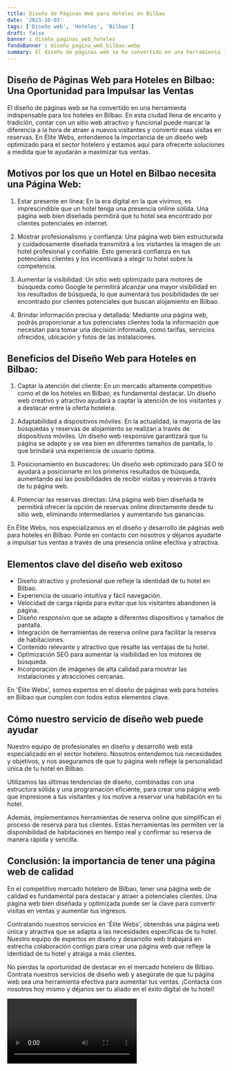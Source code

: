 ```yaml
---
title: Diseño de Páginas Web para Hoteles en Bilbao
date: '2023-10-03'
tags: ['Diseño web', 'Hoteles', 'Bilbao']
draft: false
banner : diseño_paginas_web_hoteles
fondoBanner : diseño_pagina_web_bilbao.webp
summary: El diseño de páginas web se ha convertido en una herramienta indispensable para los hoteles en Bilbao. En esta ciudad llena de encanto y tradición, contar con un sitio web atractivo y funcional puede marcar la diferencia a la hora de atraer a nuevos visitantes y convertir esas visitas en reservas. En Élite Webs, entendemos la importancia de un diseño web optimizado para el sector hotelero y estamos aquí para ofrecerte soluciones a medida que te ayudarán a maximizar tus ventas.
---
```


## Diseño de Páginas Web para Hoteles en Bilbao: Una Oportunidad para Impulsar las Ventas

El diseño de páginas web se ha convertido en una herramienta indispensable para los hoteles en Bilbao. En esta ciudad llena de encanto y tradición, contar con un sitio web atractivo y funcional puede marcar la diferencia a la hora de atraer a nuevos visitantes y convertir esas visitas en reservas. En Élite Webs, entendemos la importancia de un diseño web optimizado para el sector hotelero y estamos aquí para ofrecerte soluciones a medida que te ayudarán a maximizar tus ventas.

## Motivos por los que un Hotel en Bilbao necesita una Página Web:

1. Estar presente en línea: En la era digital en la que vivimos, es imprescindible que un hotel tenga una presencia online sólida. Una página web bien diseñada permitirá que tu hotel sea encontrado por clientes potenciales en internet.

2. Mostrar profesionalismo y confianza: Una página web bien estructurada y cuidadosamente diseñada transmitirá a los visitantes la imagen de un hotel profesional y confiable. Esto generará confianza en tus potenciales clientes y los incentivará a elegir tu hotel sobre la competencia.

3. Aumentar la visibilidad: Un sitio web optimizado para motores de búsqueda como Google te permitirá alcanzar una mayor visibilidad en los resultados de búsqueda, lo que aumentará tus posibilidades de ser encontrado por clientes potenciales que buscan alojamiento en Bilbao.

4. Brindar información precisa y detallada: Mediante una página web, podrás proporcionar a tus potenciales clientes toda la información que necesitan para tomar una decisión informada, como tarifas, servicios ofrecidos, ubicación y fotos de las instalaciones.

## Beneficios del Diseño Web para Hoteles en Bilbao:

1. Captar la atención del cliente: En un mercado altamente competitivo como el de los hoteles en Bilbao, es fundamental destacar. Un diseño web creativo y atractivo ayudará a captar la atención de los visitantes y a destacar entre la oferta hotelera.

2. Adaptabilidad a dispositivos móviles: En la actualidad, la mayoría de las búsquedas y reservas de alojamiento se realizan a través de dispositivos móviles. Un diseño web responsive garantizará que tu página se adapte y se vea bien en diferentes tamaños de pantalla, lo que brindará una experiencia de usuario óptima.

3. Posicionamiento en buscadores: Un diseño web optimizado para SEO te ayudará a posicionarte en los primeros resultados de búsqueda, aumentando así las posibilidades de recibir visitas y reservas a través de tu página web.

4. Potenciar las reservas directas: Una página web bien diseñada te permitirá ofrecer la opción de reservas online directamente desde tu sitio web, eliminando intermediarios y aumentando tus ganancias.

En Élite Webs, nos especializamos en el diseño y desarrollo de páginas web para hoteles en Bilbao. Ponte en contacto con nosotros y déjanos ayudarte a impulsar tus ventas a través de una presencia online efectiva y atractiva.

<GifSeo />

<Cta />

## Elementos clave del diseño web exitoso

- Diseño atractivo y profesional que refleje la identidad de tu hotel en Bilbao.
- Experiencia de usuario intuitiva y fácil navegación.
- Velocidad de carga rápida para evitar que los visitantes abandonen la página.
- Diseño responsivo que se adapte a diferentes dispositivos y tamaños de pantalla.
- Integración de herramientas de reserva online para facilitar la reserva de habitaciones.
- Contenido relevante y atractivo que resalte las ventajas de tu hotel.
- Optimización SEO para aumentar la visibilidad en los motores de búsqueda.
- Incorporación de imágenes de alta calidad para mostrar las instalaciones y atracciones cercanas.

En 'Élite Webs', somos expertos en el diseño de páginas web para hoteles en Bilbao que cumplen con todos estos elementos clave. 

## Cómo nuestro servicio de diseño web puede ayudar

Nuestro equipo de profesionales en diseño y desarrollo web está especializado en el sector hotelero. Nosotros entendemos tus necesidades y objetivos, y nos aseguramos de que tu página web refleje la personalidad única de tu hotel en Bilbao.

Utilizamos las últimas tendencias de diseño, combinadas con una estructura sólida y una programación eficiente, para crear una página web que impresione a tus visitantes y los motive a reservar una habitación en tu hotel.

Además, implementamos herramientas de reserva online que simplifican el proceso de reserva para tus clientes. Estas herramientas les permiten ver la disponibilidad de habitaciones en tiempo real y confirmar su reserva de manera rápida y sencilla.

## Conclusión: la importancia de tener una página web de calidad

En el competitivo mercado hotelero de Bilbao, tener una página web de calidad es fundamental para destacar y atraer a potenciales clientes. Una página web bien diseñada y optimizada puede ser la clave para convertir visitas en ventas y aumentar tus ingresos.

Contratando nuestros servicios en 'Élite Webs', obtendrás una página web única y atractiva que se adapta a las necesidades específicas de tu hotel. Nuestro equipo de expertos en diseño y desarrollo web trabajará en estrecha colaboración contigo para crear una página web que refleje la identidad de tu hotel y atraiga a más clientes.

No pierdas la oportunidad de destacar en el mercado hotelero de Bilbao. Contrata nuestros servicios de diseño web y asegúrate de que tu página web sea una herramienta efectiva para aumentar tus ventas. ¡Contacta con nosotros hoy mismo y déjanos ser tu aliado en el éxito digital de tu hotel!

<Video />

<CtaBot job='Hoteles' city='Bilbao'/>

<Gmaps query='Bilbao+españa+maps' />